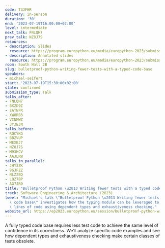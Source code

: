```yaml
---
code: T3JFHR
delivery: in-person
duration: '30'
end: '2023-07-19T16:00:00+02:00'
level: intermediate
next_talk: FNLQH7
prev_talk: NZ8J7S
resources:
- description: Slides
  resource: https://program.europython.eu/media/europython-2023/submissions/T3JFHR/resources/slides_ehPQjUs.pdf
- description: Annotated slides
  resource: https://program.europython.eu/media/europython-2023/submissions/T3JFHR/resources/slides-with-notes_lVUvfRb.pdf
room: South Hall 2B
slug: bulletproof-python-writing-fewer-tests-with-a-typed-code-base
speakers:
- michael-seifert
start: '2023-07-19T15:30:00+02:00'
state: confirmed
submission_type: Talk
talks_after:
- FNLQH7
- BXZD9Z
- EATNFR
- XW8RB3
- VCNMWZ
- 3Y3BJN
talks_before:
- RQCYKG
- BBZVUP
- MEXBJ7
- NZ8J7S
- M93HCV
- AAJLRW
talks_in_parallel:
- JHY3ZK
- 9GJFZZ
- NLZZBQ
- LQZ7BP
- AG7JR9
title: "Bulletproof Python \u2013 Writing fewer tests with a typed code base"
track: Software Engineering & Architecture (2023)
tweet: "Michael's talk \"Bulletproof Python \u2013 Writing fewer tests with a typed\
  \ code base\" investigates how the typing module can be leveraged to write fewer\
  \ lines of code using dependent types and exhaustiveness checking."
website_url: https://ep2023.europython.eu/session/bulletproof-python-writing-fewer-tests-with-a-typed-code-base
---
```


A fully typed code base requires less test code to achieve the same level of confidence in its correctness. We'll analyze specific code examples and see how dependent types and exhaustiveness checking make certain classes of tests obsolete.
